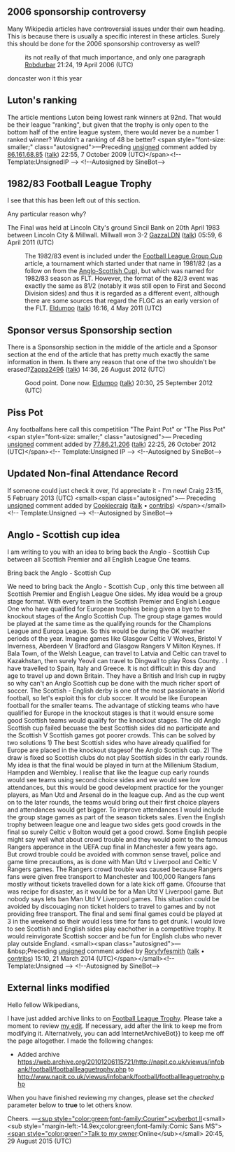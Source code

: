 <article id="4813291" title=Talk:Football League Trophy>
	<talkpage id="4813291" title="Talk:Football League Trophy">
{{football|class=Start|importance=Low|England=yes}}

== 2006 sponsorship controversy ==
Many Wikipedia articles have controversial issues under their own heading. This is because there is usually a specific interest in these articles. Surely this should be done for the 2006 sponsorship controversy as well?

:its not really of that much importance, and only one paragraph [[User:Robdurbar|Robdurbar]] 21:24, 19 April 2006 (UTC)

doncaster won it this year

== Luton's ranking ==
The article mentions Luton being lowest rank winners at 92nd.  That would be their league &quot;ranking&quot;, but given that the trophy is only open to the bottom half of the entire league system, there would never be a number 1 ranked winner? Wouldn't a ranking of 48 be better?  &lt;span style=&quot;font-size: smaller;&quot; class=&quot;autosigned&quot;&gt;—Preceding [[Wikipedia:Signatures|unsigned]] comment added by [[Special:Contributions/86.161.68.85|86.161.68.85]] ([[User talk:86.161.68.85|talk]]) 22:55, 7 October 2009 (UTC)&lt;/span&gt;&lt;!-- Template:UnsignedIP --&gt; &lt;!--Autosigned by SineBot--&gt;

== 1982/83 Football League Trophy ==

I see that this has been left out of this section.

Any particular reason why?

The Final was held at Lincoln City's ground Sincil Bank on 20th April 1983 between Lincoln City &amp; Millwall. Millwall won 3-2
[[User:GazzaLDN|GazzaLDN]] ([[User talk:GazzaLDN|talk]]) 05:59, 6 April 2011 (UTC)

:The 1982/83 event is included under the [[Football League Group Cup]] article, a tournament which started under that name in 1981/82 (as a follow on from the [[Anglo-Scottish Cup]]), but which was named for 1982/83  season as FLT. However, the format of the 82/3 event was exactly the same as 81/2 (notably it was still open to First and Second Division sides) and thus it is regarded as a different event, although there are some sources that regard the FLGC as an early version of the FLT. [[User:Eldumpo|Eldumpo]] ([[User talk:Eldumpo|talk]]) 16:16, 4 May 2011 (UTC)

== Sponsor versus Sponsorship section ==

There is a Sponsorship section in the middle of the article and a Sponsor section at the end of the article that has pretty much exactly the same information in them.  Is there any reason that one of the two shouldn't be erased?[[User:Zappa2496|Zappa2496]] ([[User talk:Zappa2496|talk]]) 14:36, 26 August 2012 (UTC)
: Good point. Done now. [[User:Eldumpo|Eldumpo]] ([[User talk:Eldumpo|talk]]) 20:30, 25 September 2012 (UTC)

== Piss Pot ==

Any footbalfans here call this competitiion &quot;The Paint Pot&quot; or &quot;The Piss Pot&quot;  &lt;span style=&quot;font-size: smaller;&quot; class=&quot;autosigned&quot;&gt;— Preceding [[Wikipedia:Signatures|unsigned]] comment added by [[Special:Contributions/77.86.21.206|77.86.21.206]] ([[User talk:77.86.21.206|talk]]) 22:25, 26 October 2012 (UTC)&lt;/span&gt;&lt;!-- Template:Unsigned IP --&gt; &lt;!--Autosigned by SineBot--&gt;

== Updated Non-final Attendance Record ==

If someone could just check it over, I'd appreciate it - I'm new! Craig 23:15, 5 February 2013 (UTC)  &lt;small&gt;&lt;span class=&quot;autosigned&quot;&gt;— Preceding [[Wikipedia:Signatures|unsigned]] comment added by [[User:Cookiecraig|Cookiecraig]] ([[User talk:Cookiecraig|talk]] • [[Special:Contributions/Cookiecraig|contribs]]) &lt;/span&gt;&lt;/small&gt;&lt;!-- Template:Unsigned --&gt; &lt;!--Autosigned by SineBot--&gt;

== Anglo - Scottish cup idea ==
I am writing to you with an idea to bring back the Anglo - Scottish Cup between all Scottish Premier and all English League One teams. 

Bring back the Anglo - Scottish Cup 





We need to bring back the Anglo - Scottish Cup , only this time between all Scottish Premier and English League One sides. 
My idea would be a group stage format. With every team in the Scottish Premier and English League One who have qualified for European trophies being given a bye to the knockout stages of the Anglo Scottish Cup. 
The group stage games would be played at the same time as the qualifying rounds for the Champions League and Europa League. So this would be during the OK weather periods of the year. 
Imagine games like Glasgow Celtic V Wolves, Bristol V Inverness, Aberdeen V Bradford and Glasgow Rangers V Milton Keynes. 
If Bala Town, of the Welsh League, can travel to Latvia and Celtic can travel to Kazakhstan, then surely Yeovil can travel to Dingwall to play Ross County. .
I have travelled to Spain, Italy and Greece. It is not difficult in this day and age to travel up and down Britain. They have a British and Irish cup in rugby so why can't an Anglo Scottish cup be done with the much richer sport of soccer. 
The Scottish - English derby is one of the most passionate in World football, so let's exploit this for club soccer. 
It would be like European football for the smaller teams. 
The advantage of sticking teams who have qualified for Europe in the knockout stages is that it would ensure some good Scottish teams would qualify for the knockout stages. 
The old Anglo Scottish cup failed becuase the best Scottish sides did no participate and the Scottish V Scottish games got poorer crowds. This can be solved by two solutions 
1) The best Scottish sides who have already qualified for Europe are placed in the knockout stagesof the Anglo Scottish cup.
2) The draw is fixed so Scottish clubs do not play Scottish sides in thr early rounds. 
My idea is that the final would be played in turn at the Millenium Stadium, Hampden and Wembley.
I realise that like the league cup early rounds would see teams using second choice sides and we would see low attendances, but this would be good development practice for the younger players, as Man Utd and Arsenal do in the league cup. And as the cup went on to the later rounds, the teams would bring out their first choice players and attendances would get bigger. 
To improve attendances I would include the group stage games as part of the season tickets sales. 
Even the English trophy between league one and league two sides gets good crowds in the final so surely Celtic v Bolton would get a good crowd. 
Some English people might say well what about crowd trouble and they would point to the famous Rangers apperance in the UEFA cup final in Manchester a few years ago. But crowd trouble could be avoided with common sense travel, police and game time precautions, as is done with Man Utd v Liverpool and Celtic V Rangers games. 
The Rangers crowd trouble was caused because Rangers fans were given free transport to Manchester and 100,000 Rangers fans mostly without tickets travelled down for a late kick off game. Ofcourse that was recipe for disaster, as it would be for a Man Utd V Liverpool game. But nobody says lets ban Man Utd V Liverpool games. This situation could be avoided by discouaging non ticket holders to travel to games and by not providing free transport. The final and semi final games could be played at 3 in the weekend so their would less time for fans to get drunk. 
I would love to see Scottish and English sides play eachother in a competitive trophy. It would reinvigorate Scottish soccer and be fun for English clubs who never play outside England.  &lt;small&gt;&lt;span class=&quot;autosigned&quot;&gt;—&amp;nbsp;Preceding [[Wikipedia:Signatures|unsigned]] comment added by [[User:Roryfyfesmith|Roryfyfesmith]] ([[User talk:Roryfyfesmith|talk]] • [[Special:Contributions/Roryfyfesmith|contribs]]) 15:10, 21 March 2014 (UTC)&lt;/span&gt;&lt;/small&gt;&lt;!-- Template:Unsigned --&gt; &lt;!--Autosigned by SineBot--&gt;

== External links modified ==

Hello fellow Wikipedians,

I have just added archive links to {{plural:1|one external link|1 external links}} on [[Football League Trophy]]. Please take a moment to review [https://en.wikipedia.org/w/index.php?diff=prev&amp;oldid=678509468 my edit]. If necessary, add {{tlx|cbignore}} after the link to keep me from modifying it. Alternatively, you can add {{tlx|nobots|deny{{=}}InternetArchiveBot}} to keep me off the page altogether. I made the following changes:
*Added archive https://web.archive.org/20101206115721/http://napit.co.uk/viewus/infobank/football/footballleaguetrophy.php to http://www.napit.co.uk/viewus/infobank/football/footballleaguetrophy.php

When you have finished reviewing my changes, please set the ''checked'' parameter below to '''true''' to let others know.

{{sourcecheck|checked=false}}

Cheers. —[[User:Cyberbot II|&lt;sup style=&quot;color:green;font-family:Courier&quot;&gt;cyberbot II]]&lt;small&gt;&lt;sub style=&quot;margin-left:-14.9ex;color:green;font-family:Comic Sans MS&quot;&gt;[[User talk:Cyberbot II|&lt;span style=&quot;color:green&quot;&gt;Talk to my owner]]:Online&lt;/sub&gt;&lt;/small&gt; 20:45, 29 August 2015 (UTC)
	</talkpage>
</article>